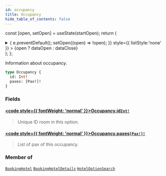 ```yaml
---
id: occupancy
title: Occupancy
hide_table_of_contents: false
---
```






const [open, setOpen] = useState(startOpen);
return (
<details {...(open ? { open: true } : {})} className="details" style={{ border:'none', boxShadow:'none', background:'var(--ifm-background-color)' }}>
<summary
onClick={(e) => {
e.preventDefault();
setOpen((open) => !open);
}}
style={{ listStyle:'none' }} >
{open ? dataOpen : dataClose}
</summary>
{open && children}
</details>
);
};

Information about occupancy.

```graphql
type Occupancy {
  id: Int!
  paxes: [Pax!]!
}
```

### Fields

#### [<code style={{ fontWeight: 'normal' }}>Occupancy.<b>id</b></code>](#)<Bullet />[`Int!`](/api/scalars/int) <Badge class="badge badge--secondary" text="non-null"/> <Badge class="badge badge--secondary" text="scalar"/>

> Unique ID room in this option.

#### [<code style={{ fontWeight: 'normal' }}>Occupancy.<b>paxes</b></code>](#)<Bullet />[`[Pax!]!`](/api/objects/pax) <Badge class="badge badge--secondary" text="non-null"/> <Badge class="badge badge--secondary" text="object"/>

> List of pax of this occupancy.

### Member of

[`BookingHotel`](/api/objects/booking-hotel) <Badge class="badge badge--secondary" text="object"/><Bullet />[`BookingHotelDetails`](/api/objects/booking-hotel-details) <Badge class="badge badge--secondary" text="object"/><Bullet />[`HotelOptionSearch`](/api/objects/hotel-option-search) <Badge class="badge badge--secondary" text="object"/>
